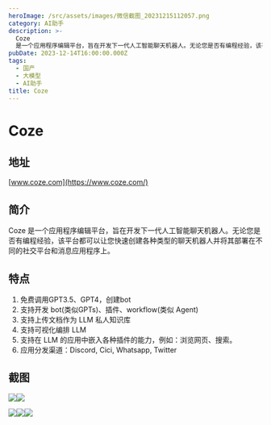 ```yaml
---
heroImage: /src/assets/images/微信截图_20231215112057.png
category: AI助手
description: >-
  Coze
  是一个应用程序编辑平台，旨在开发下一代人工智能聊天机器人。无论您是否有编程经验，该平台都可以让您快速创建各种类型的聊天机器人并将其部署在不同的社交平台和消息应用程序上。
pubDate: 2023-12-14T16:00:00.000Z
tags:
  - 国产
  - 大模型
  - AI助手
title: Coze
---
```


# Coze

## 地址

[www.coze.com](https://www.coze.com/)

## 简介

Coze 是一个应用程序编辑平台，旨在开发下一代人工智能聊天机器人。无论您是否有编程经验，该平台都可以让您快速创建各种类型的聊天机器人并将其部署在不同的社交平台和消息应用程序上。

## 特点

1. 免费调用GPT3.5、GPT4，创建bot
2. 支持开发 bot(类似GPTs)、插件、workflow(类似 Agent)
3. 支持上传文档作为 LLM 私人知识库
4. 支持可视化编排 LLM
5. 支持在 LLM 的应用中嵌入各种插件的能力，例如：浏览网页、搜索。
6. 应用分发渠道：Discord, Cici, Whatsapp, Twitter

## 截图

![](/src/assets/images/微信截图_20231215112057.png)![](/src/assets/images/微信截图_20231215112048.png)

![](/src/assets/images/微信截图_20231215130335.png)![](/src/assets/images/微信截图_20231215130424.png)![](/src/assets/images/微信截图_20231215130457.png)
